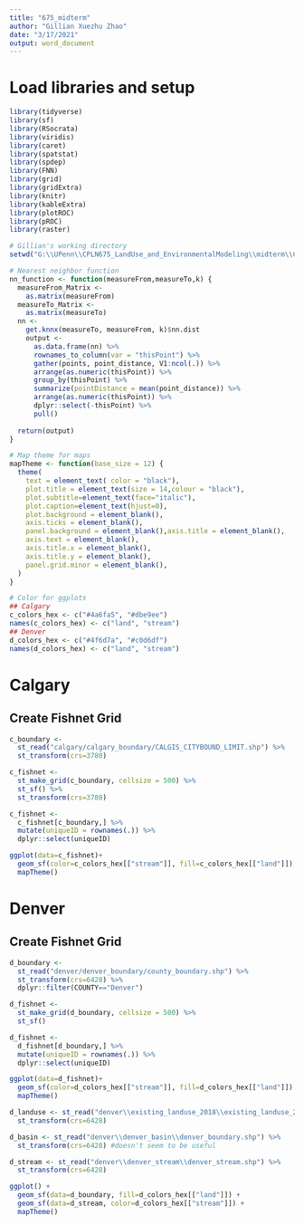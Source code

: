 ```yaml
---
title: "675_midterm"
author: "Gillian Xuezhu Zhao"
date: "3/17/2021"
output: word_document
---
```

# Load libraries and setup
```r
library(tidyverse)
library(sf)
library(RSocrata)
library(viridis)
library(caret)
library(spatstat)
library(spdep)
library(FNN)
library(grid)
library(gridExtra)
library(knitr)
library(kableExtra)
library(plotROC)
library(pROC)
library(raster)

# Gillian's working directory
setwd("G:\\UPenn\\CPLN675_LandUse_and_EnvironmentalModeling\\midterm\\CPLN-675-Midterm")

# Nearest neighbor function
nn_function <- function(measureFrom,measureTo,k) {
  measureFrom_Matrix <-
    as.matrix(measureFrom)
  measureTo_Matrix <-
    as.matrix(measureTo)
  nn <-   
    get.knnx(measureTo, measureFrom, k)$nn.dist
    output <-
      as.data.frame(nn) %>%
      rownames_to_column(var = "thisPoint") %>%
      gather(points, point_distance, V1:ncol(.)) %>%
      arrange(as.numeric(thisPoint)) %>%
      group_by(thisPoint) %>%
      summarize(pointDistance = mean(point_distance)) %>%
      arrange(as.numeric(thisPoint)) %>% 
      dplyr::select(-thisPoint) %>%
      pull()
  
  return(output)  
}

# Map theme for maps
mapTheme <- function(base_size = 12) {
  theme(
    text = element_text( color = "black"),
    plot.title = element_text(size = 14,colour = "black"),
    plot.subtitle=element_text(face="italic"),
    plot.caption=element_text(hjust=0),
    plot.background = element_blank(),
    axis.ticks = element_blank(),
    panel.background = element_blank(),axis.title = element_blank(),
    axis.text = element_blank(),
    axis.title.x = element_blank(),
    axis.title.y = element_blank(),
    panel.grid.minor = element_blank(),
  )
}

# Color for ggplots
## Calgary
c_colors_hex <- c("#4a6fa5", "#dbe9ee")
names(c_colors_hex) <- c("land", "stream")
## Denver
d_colors_hex <- c("#4f6d7a", "#c0d6df")
names(d_colors_hex) <- c("land", "stream")

```

# Calgary
## Create Fishnet Grid
```r
c_boundary <- 
  st_read("calgary/calgary_boundary/CALGIS_CITYBOUND_LIMIT.shp") %>%
  st_transform(crs=3780)

c_fishnet <- 
  st_make_grid(c_boundary, cellsize = 500) %>%
  st_sf() %>%
  st_transform(crs=3780)

c_fishnet <- 
  c_fishnet[c_boundary,] %>%
  mutate(uniqueID = rownames(.)) %>%
  dplyr::select(uniqueID)

ggplot(data=c_fishnet)+
  geom_sf(color=c_colors_hex[["stream"]], fill=c_colors_hex[["land"]]) +
  mapTheme()
```

# Denver
## Create Fishnet Grid
```r
d_boundary <- 
  st_read("denver/denver_boundary/county_boundary.shp") %>%
  st_transform(crs=6428) %>%
  dplyr::filter(COUNTY=="Denver")

d_fishnet <- 
  st_make_grid(d_boundary, cellsize = 500) %>%
  st_sf()

d_fishnet <- 
  d_fishnet[d_boundary,] %>%
  mutate(uniqueID = rownames(.)) %>%
  dplyr::select(uniqueID)

ggplot(data=d_fishnet)+
  geom_sf(color=d_colors_hex[["stream"]], fill=d_colors_hex[["land"]]) +
  mapTheme()
```

```r
d_landuse <- st_read("denver\\existing_landuse_2018\\existing_landuse_2018.shp") %>%
  st_transform(crs=6428)

d_basin <- st_read("denver\\denver_basin\\denver_boundary.shp") %>%
  st_transform(crs=6428) #doesn't seem to be useful

d_stream <- st_read("denver\\denver_stream\\denver_stream.shp") %>%
  st_transform(crs=6428)

ggplot() +
  geom_sf(data=d_boundary, fill=d_colors_hex[["land"]]) + 
  geom_sf(data=d_stream, color=d_colors_hex[["stream"]]) +
  mapTheme()

```

